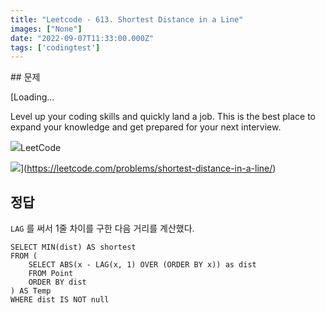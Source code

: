 ```yaml
---
title: "Leetcode - 613. Shortest Distance in a Line"
images: ["None"]
date: "2022-09-07T11:33:00.000Z"
tags: ['codingtest']
---
```


<TOCInline toc={props.toc} asDisclosure />
## 문제

[Loading...

Level up your coding skills and quickly land a job. This is the best place to expand your knowledge and get prepared for your next interview.

![](https://leetcode.com/favicon-192x192.png)LeetCode

![](https://leetcode.com/static/images/LeetCode_Sharing.png)](https://leetcode.com/problems/shortest-distance-in-a-line/)

## 정답

`LAG` 를 써서 1줄 차이를 구한 다음 거리를 계산했다.

```
SELECT MIN(dist) AS shortest
FROM (
    SELECT ABS(x - LAG(x, 1) OVER (ORDER BY x)) as dist
    FROM Point
    ORDER BY dist
) AS Temp
WHERE dist IS NOT null
```
